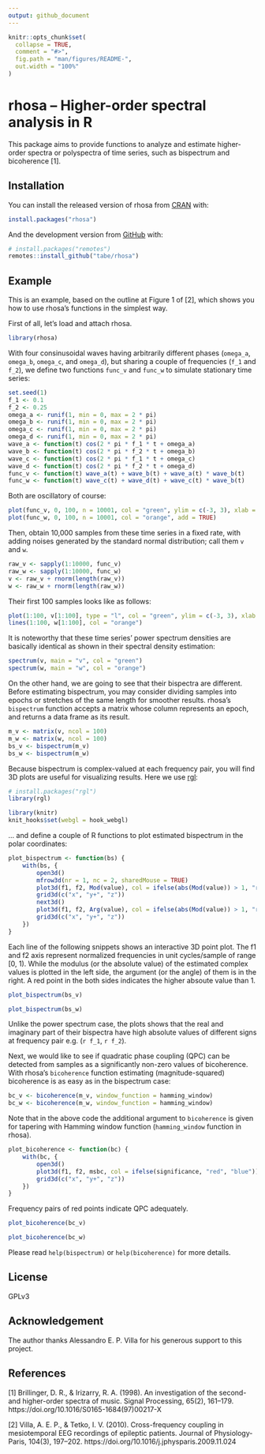 ```yaml
---
output: github_document
---
```


<!-- README.md is generated from README.Rmd. Please edit that file -->

```r
knitr::opts_chunk$set(
  collapse = TRUE,
  comment = "#>",
  fig.path = "man/figures/README-",
  out.width = "100%"
)
```

# rhosa -- Higher-order spectral analysis in R

<!-- badges: start -->
<!-- badges: end -->

This package aims to provide functions to analyze and estimate higher-order
spectra or polyspectra of time series, such as bispectrum and bicoherence [1].

## Installation

You can install the released version of rhosa from [CRAN](https://CRAN.R-project.org) with:

``` r
install.packages("rhosa")
```

And the development version from [GitHub](https://github.com/) with:

``` r
# install.packages("remotes")
remotes::install_github("tabe/rhosa")
```
## Example

This is an example, based on the outline at Figure 1 of [2], which shows you how
to use rhosa's functions in the simplest way.

First of all, let's load and attach rhosa.

```r
library(rhosa)
```

With four consinusoidal waves having arbitrarily different phases (`omega_a`,
`omega_b`, `omega_c`, and `omega_d`), but sharing a couple of frequencies
(`f_1` and `f_2`), we define two functions `func_v` and `func_w` to simulate
stationary time series:

```r
set.seed(1)
f_1 <- 0.1
f_2 <- 0.25
omega_a <- runif(1, min = 0, max = 2 * pi)
omega_b <- runif(1, min = 0, max = 2 * pi)
omega_c <- runif(1, min = 0, max = 2 * pi)
omega_d <- runif(1, min = 0, max = 2 * pi)
wave_a <- function(t) cos(2 * pi * f_1 * t + omega_a)
wave_b <- function(t) cos(2 * pi * f_2 * t + omega_b)
wave_c <- function(t) cos(2 * pi * f_1 * t + omega_c)
wave_d <- function(t) cos(2 * pi * f_2 * t + omega_d)
func_v <- function(t) wave_a(t) + wave_b(t) + wave_a(t) * wave_b(t)
func_w <- function(t) wave_c(t) + wave_d(t) + wave_c(t) * wave_b(t)
```
Both are oscillatory of course:

```r
plot(func_v, 0, 100, n = 10001, col = "green", ylim = c(-3, 3), xlab = "t", ylab = "value")
plot(func_w, 0, 100, n = 10001, col = "orange", add = TRUE)
```

Then, obtain 10,000 samples from these time series in a fixed rate, with adding
noises generated by the standard normal distribution; call them `v` and `w`.

```r
raw_v <- sapply(1:10000, func_v)
raw_w <- sapply(1:10000, func_w)
v <- raw_v + rnorm(length(raw_v))
w <- raw_w + rnorm(length(raw_w))
```

Their first 100 samples looks like as follows:

```r
plot(1:100, v[1:100], type = "l", col = "green", ylim = c(-3, 3), xlab = "t", ylab = "value")
lines(1:100, w[1:100], col = "orange")
```

It is noteworthy that these time series' power spectrum densities are basically
identical as shown in their spectral density estimation:

```r
spectrum(v, main = "v", col = "green")
spectrum(w, main = "w", col = "orange")
```

On the other hand, we are going to see that their bispectra are different.
Before estimating bispectrum, you may consider dividing samples into epochs or
stretches of the same length for smoother results. rhosa's `bispectrum` function
accepts a matrix whose column represents an epoch, and returns a data frame as
its result.

```r
m_v <- matrix(v, ncol = 100)
m_w <- matrix(w, ncol = 100)
bs_v <- bispectrum(m_v)
bs_w <- bispectrum(m_w)
```

Because bispectrum is complex-valued at each frequency pair, you will find
3D plots are useful for visualizing results. Here we use
[rgl](https://cran.r-project.org/package=rgl):

```r
# install.packages("rgl")
library(rgl)
```

```r
library(knitr)
knit_hooks$set(webgl = hook_webgl)
```

... and define a couple of R functions to plot estimated bispectrum in the polar coordinates:

```r
plot_bispectrum <- function(bs) {
    with(bs, {
        open3d()
        mfrow3d(nr = 1, nc = 2, sharedMouse = TRUE)
        plot3d(f1, f2, Mod(value), col = ifelse(abs(Mod(value)) > 1, "red", "blue"))
        grid3d(c("x", "y+", "z"))
        next3d()
        plot3d(f1, f2, Arg(value), col = ifelse(abs(Mod(value)) > 1, "red", "green"))
        grid3d(c("x", "y+", "z"))
    })
}
```

Each line of the following snippets shows an interactive 3D point plot.
The f1 and f2 axis represent normalized frequencies in unit cycles/sample of range
[0, 1).
While the modulus (or the absolute value) of the estimated complex values is plotted
in the left side, the argument (or the angle) of them is in the right.
A red point in the both sides indicates the higher absoute value than 1.

```r
plot_bispectrum(bs_v)
```

```r
plot_bispectrum(bs_w)
```

Unlike the power spectrum case, the plots shows that the real and imaginary part
of their bispectra have high absolute values of different signs at frequency pair
e.g. (`r f_1`, `r f_2`).

Next, we would like to see if quadratic phase coupling (QPC) can be detected from
samples as a significantly non-zero values of bicoherence. With rhosa's `bicoherence`
function estimating (magnitude-squared) bicoherence is as easy as in the
bispectrum case:

```r
bc_v <- bicoherence(m_v, window_function = hamming_window)
bc_w <- bicoherence(m_w, window_function = hamming_window)
```

Note that in the above code the additional argument to `bicoherence` is given for
tapering with Hamming window function (`hamming_window` function in rhosa).

```r
plot_bicoherence <- function(bc) {
    with(bc, {
        open3d()
        plot3d(f1, f2, msbc, col = ifelse(significance, "red", "blue"))
        grid3d(c("x", "y+", "z"))
    })
}
```

Frequency pairs of red points indicate QPC adequately.

```r
plot_bicoherence(bc_v)
```

```r
plot_bicoherence(bc_w)
```

Please read `help(bispectrum)` or `help(bicoherence)` for more details.

## License

GPLv3

## Acknowledgement

The author thanks Alessandro E. P. Villa for his generous support to this project.

## References

[1] Brillinger, D. R., & Irizarry, R. A. (1998). An investigation of the second- and higher-order spectra of music. Signal Processing, 65(2), 161–179. https://doi.org/10.1016/S0165-1684(97)00217-X

[2] Villa, A. E. P., & Tetko, I. V. (2010). Cross-frequency coupling in mesiotemporal EEG recordings of epileptic patients. Journal of Physiology-Paris, 104(3), 197–202. https://doi.org/10.1016/j.jphysparis.2009.11.024
